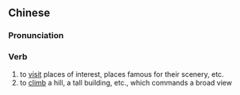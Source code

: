 {{also|登临}}
==Chinese==
{{zh-forms|s=登临}}

===Pronunciation===
{{zh-pron
|m=dēnglín
|c=dang1 lam4
|cat=v
}}

===Verb===
{{zh-verb}}

# to [[visit]] places of interest, places famous for their scenery, etc.
# to [[climb]] a hill, a tall building, etc., which commands a broad view